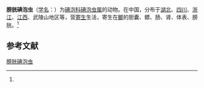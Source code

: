 {{Speciesbox
| name = 膀胱碘泡虫
| status = 
| status_system = 
| image = 
| genus = Myxobolus
| species = bladderia
| authority = (Chen et Ma, 1998)<ref name='id9533'>{{cite web| url =http://www.bioinfo.cn/db05/BjdwSpecies.php?action=view&id=9533| title =膀胱碘泡虫| work =《中国动物物种编目数据库》| publisher =中国科学院微生物研究所| author =中国科学院动物研究所| accessdate =2009-04-16| deadurl =yes| archiveurl =https://web.archive.org/web/20160305043802/http://www.bioinfo.cn/db05/BjdwSpecies.php?action=view&id=9533| archivedate =2016-03-05}}</ref>
}}

'''膀胱碘泡虫'''（[[学名|学名]]：{{lang|la|''Myxobolus bladderia''}}）为[[碘泡科|碘泡科]][[碘泡虫属|碘泡虫属]]的动物。在中国，分布于[[湖北|湖北]]、[[四川|四川]]、[[浙江|浙江]]、[[江西|江西]]、武陵山地区等，营[[寄生|寄生]]生活，寄生在[[鲫|鲫]]的胆囊、鳔、肠、肾、体表、膀胱。<ref name='id9533'/>

== 参考文献 ==
{{reflist}}

{{Wikispecies|Myxobolus bladderia}}

[[Category:碘泡虫属|膀胱碘泡虫]]


{{Cnidarian-stub}}